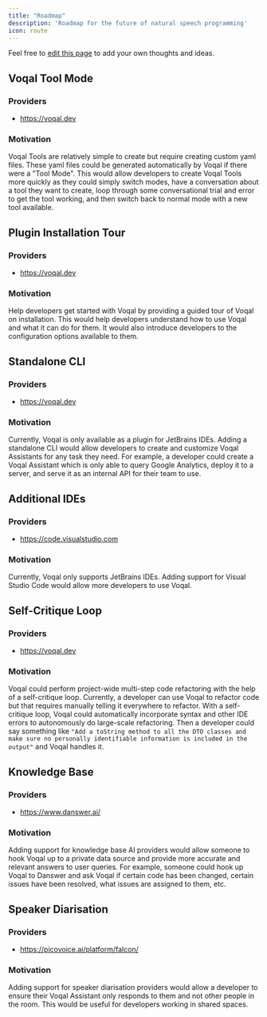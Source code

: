 ```yaml
---
title: "Roadmap"
description: 'Roadmap for the future of natural speech programming'
icon: route
---
```


<Note>Feel free to [edit this page](https://github.com/voqal/docs/edit/master/roadmap/overview.mdx) to add your own thoughts and ideas.</Note>

## Voqal Tool Mode

### Providers

- https://voqal.dev

### Motivation

Voqal Tools are relatively simple to create but require creating custom yaml files. These yaml files could be generated
automatically by Voqal if there were a "Tool Mode". This would allow developers to create Voqal Tools more quickly as
they could simply switch modes, have a conversation about a tool they want to create, loop through some conversational
trial and error to get the tool working, and then switch back to normal mode with a new tool available.

## Plugin Installation Tour

### Providers

- https://voqal.dev

### Motivation

Help developers get started with Voqal by providing a guided tour of Voqal on installation. This would help developers
understand how to use Voqal and what it can do for them. It would also introduce developers to the configuration options
available to them.

## Standalone CLI

### Providers

- https://voqal.dev

### Motivation

Currently, Voqal is only available as a plugin for JetBrains IDEs. Adding a standalone CLI would allow developers to
create and customize Voqal Assistants for any task they need. For example, a developer could create a Voqal Assistant
which is only able to query Google Analytics, deploy it to a server, and serve it as an internal API for their team
to use.

## Additional IDEs

### Providers

- https://code.visualstudio.com

### Motivation

Currently, Voqal only supports JetBrains IDEs.
Adding support for Visual Studio Code would allow more developers to use Voqal.

## Self-Critique Loop

### Providers

- https://voqal.dev

### Motivation

Voqal could perform project-wide multi-step code refactoring with the help of a self-critique loop.
Currently, a developer can use Voqal to refactor code but that requires manually telling it everywhere to refactor.
With a self-critique loop, Voqal could automatically incorporate syntax and other IDE errors to autonomously
do large-scale refactoring. Then a developer could say something like `"Add a toString method to all the DTO classes and
make sure no personally identifiable information is included in the output"` and Voqal handles it.

## Knowledge Base

### Providers

- https://www.danswer.ai/

### Motivation

Adding support for knowledge base AI providers would allow someone to hook Voqal up to a private data source
and provide more accurate and relevant answers to user queries. For example, someone could hook up Voqal to Danswer
and ask Voqal if certain code has been changed, certain issues have been resolved, what issues are assigned to them, etc.

## Speaker Diarisation

### Providers

- https://picovoice.ai/platform/falcon/

### Motivation

Adding support for speaker diarisation providers would allow a developer to ensure their Voqal Assistant only responds
to them and not other people in the room. This would be useful for developers working in shared spaces.

